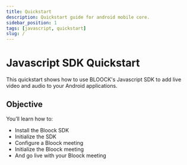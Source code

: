 ```yaml
---
title: Quickstart
description: Quickstart guide for android mobile core.
sidebar_position: 1
tags: [javascript, quickstart]
slug: /
---
```



# Javascript SDK Quickstart

This quickstart shows how to use BLOOCK's Javascript SDK to add live video and
audio to your Android applications.

## Objective

You’ll learn how to:

- Install the Bloock SDK
- Initialize the SDK
- Configure a Bloock meeting
- Initialize the Bloock meeting
- And go live with your Bloock meeting
